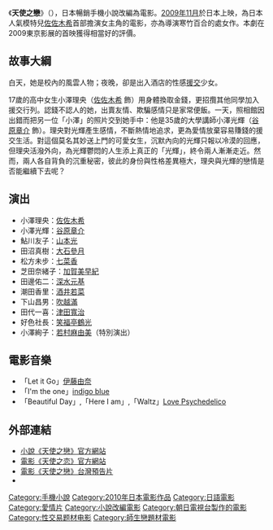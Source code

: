 {{NoteTA
| G1=Show
| G2=Movie
| T= zh-cn:天使之恋; zh-tw:天使之戀; zh-hk:出租天使;
| 1= zh-cn:天使之恋; zh-tw:天使之戀; zh-hk:出租天使;
}}

{{Infobox Film
| name               = 出租天使
| original_name      = {{lang|ja|天使の恋}}
| image              =My Rainy Days.jpg
| director           = [[寒竹百合|寒竹百合]]
| producer           = [[梅村安|梅村安]]
| writer             = [[寒竹百合|寒竹百合]]
| starring           = [[佐佐木希|佐佐木希]]<br>[[谷原章介|谷原章介]]
| production_company = 天使の恋電影委員會
| released           = {{flagicon|Japan}}2009年11月<br>{{flagicon|Hong Kong}}2010年7月29日<br>{{flagicon|Taiwan}}2010年10月22日
| country            = [[日本電影|日本]]
| language           = [[日語|日語]]
}}
《'''天使之戀'''》（{{lang-ja|天使の恋}}），日本暢銷手機小說改編為電影。[[2009年11月|2009年11月]]於日本上映，為日本人氣模特兒[[佐佐木希|佐佐木希]]首部擔演女主角的電影，亦為導演寒竹百合的處女作。本劇在2009東京影展的首映獲得相當好的評價。

== 故事大綱 ==
白天，她是校內的風雲人物；夜晚，卻是出入酒店的性感[[援交|援交]]少女。

17歲的高中女生小澤理央（[[佐佐木希|佐佐木希]] 飾）用身體換取金錢，更招攬其他同學加入援交行列。認錢不認人的她，出賣友情、欺騙感情只是家常便飯。一天，照相館因出錯而把另一位「小澤」的照片交到她手中：他是35歲的大學講師小澤光輝（[[谷原章介|谷原章介]] 飾）。理央對光輝產生感情，不斷熱情地追求，更為愛情放棄容易賺錢的援交生活。對這個莫名其妙送上門的可愛女生，沉默內向的光輝只報以冷漠的回應，但理央活潑外向，為光輝鬱悶的人生添上真正的「光輝」，終令兩人漸漸走近。然而，兩人各自背負的沉重秘密，彼此的身份與性格差異極大，理央與光輝的戀情是否能繼續下去呢？

== 演出 ==

* 小澤理央：[[佐佐木希|佐佐木希]]
* 小澤光輝：[[谷原章介|谷原章介]]
* 鮎川友子：[[山本光|山本光]]
* 田沼真樹：[[大石參月|大石參月]]
* 松方未步：[[七菜香|七菜香]]
* 芝田奈緒子：[[加賀美早紀|加賀美早紀]]
* 田邊佑二：[[深水元基|深水元基]]
* 潮田香里：[[酒井若菜|酒井若菜]]
* 下山昌男：[[吹越滿|吹越滿]]
* 田代一喜：[[津田寬治|津田寬治]]
* 好色社長：[[笑福亭鶴光|笑福亭鶴光]]
* 小澤絢子：[[若村麻由美|若村麻由美]]（特別演出）

== 電影音樂 ==

* 「Let it Go」[[伊藤由奈|伊藤由奈]]
* 「I'm the one」[[indigo_blue|indigo blue]]
* 「Beautiful Day」,「Here I am」,「Waltz」[[Love_Psychedelico|Love Psychedelico]]

== 外部連結 ==

* [https://web.archive.org/web/20080819091259/http://de-view.net/index.php?LU=contents%2Ftenshino_koi%2Ftenshi 小說《天使之戀》官方網站]{{ja}}
* [https://web.archive.org/web/20111009234551/http://tenkoi.gaga.ne.jp/ 電影《天使之恋》官方網站]{{ja}}
* [http://www.youtube.com/watch?v=44r-7S4ZNZs  電影《天使之戀》台灣預告片] {{Wayback|url=http://www.youtube.com/watch?v=44r-7S4ZNZs |date=20210413012147 }}
*{{imdb title|1538401|出租天使}}

{{DEFAULTSORT:Tenshi no Koi}}
[[Category:手機小說|Category:手機小說]]
[[Category:2010年日本電影作品|Category:2010年日本電影作品]]
[[Category:日語電影|Category:日語電影]]
[[Category:愛情片|Category:愛情片]]
[[Category:小說改編電影|Category:小說改編電影]]
[[Category:朝日電視台製作的電影|Category:朝日電視台製作的電影]]
[[Category:性交易题材电影|Category:性交易题材电影]]
[[Category:師生戀題材電影|Category:師生戀題材電影]]